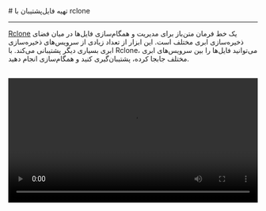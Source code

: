 
<Layout>
# تهیه فایل‌پشتیبان با rclone
<hr className="mb-2" />

<a href="https://rclone.org/" className="blue-link">Rclone</a> یک خط فرمان متن‌باز برای مدیریت و همگام‌سازی فایل‌ها در میان فضای ذخیره‌سازی ابری مختلف است. این ابزار از تعداد زیادی از سرویس‌های ذخیره‌سازی ابری  بسیاری دیگر پشتیبانی می‌کند. با Rclone، می‌توانید فایل‌ها را بین سرویس‌های ابری مختلف جابجا کرده، پشتیبان‌گیری کنید و همگام‌سازی انجام دهید.

<br />
<video
    src="https://files.liara.ir/liara/rclone/rclone-bucket-backup.mp4"
    controls="controls"
    className="block w-full"
    width="100%"
/>
<br />

برای انتقال فایل‌های درون یک باکت به یک باکت دیگر در یک اکانت، در ابتدا کافیست تا برنامه Rclone را از صفحه <a href="https://rclone.org/downloads/" className="blue-link">Downloads</a> متناسب با سیستم عامل خود، دانلود کنید. در قدم بعد باید با اجرای دستور <Important>rclone config</Important> یک <Important>remote</Important> جدید را پیکربندی کنید:
<Asciinema id="rclone-backup-bucket" />

درنهایت شما می‌توانید با اجرای دستور زیر، یک نسخه از فایل‌های موجود در باکت موردنظرتان را در لوکال ذخیره کنید:

<div className="h-2" />
<div dir='ltr'>
<Highlight className="bash">
{`rclone copy -PM [remote]:[bucket-name] /path/to/folder`}
</Highlight>
</div>
<div className="h-2" />

برای مثال اگر یک باکت با نام <Important>app-bucket</Important> در لیارا داشته باشید، می‌توانید با اجرای دستور زیر، تمامی فایل‌های موجود در این باکت را در سیستم خود کپی کنید:

<div className="h-2" />
<div dir='ltr'>
<Highlight className="bash">
{`rclone copy -PM r1:app-bucket myfiles/`}
</Highlight>
</div>
<div className="h-2" />
<Asciinema id="rclone-bucket-backup-execute" />

</Layout>